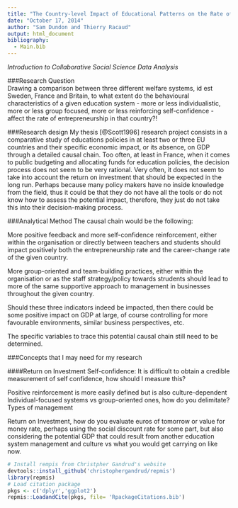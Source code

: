 ```yaml
---
title: "The Country-level Impact of Educational Patterns on the Rate of Entrepreneurship"
date: "October 17, 2014"
author: "Sam Dundon and Thierry Racaud"
output: html_document
bibliography:
  - Main.bib
---
```


*Introduction to Collaborative Social Science Data Analysis*

###Research Question  
Drawing a comparison between three different welfare systems, id est Sweden, France and Britain, to what extent do the behavioural characteristics of a given education system - more or less individualistic, more or less group focused, more or less reinforcing self-confidence - affect the rate of entrepreneurship in that country?!

###Research design
My thesis [@Scott1996] research project consists in a comparative study of educations policies in at least two or three EU countries and their specific economic impact, or its absence, on GDP through a detailed causal chain.
Too often, at least in France, when it comes to public budgeting and allocating funds for education policies, the decision process does not seem to be very rational. Very often, it does not seem to take into account the return on investment that should be expected in the long run. Perhaps because many policy makers have no inside knowledge from the field, thus it could be that they do not have all the tools or do not know how to assess the potential impact, therefore, they just do not take this into their decision-making process.


###Analytical Method
The causal chain would be the following:  

More positive feedback and more self-confidence reinforcement, either within the organisation or directly between teachers and students should impact positively both the entrepreneurship rate and the career-change rate of the given country.  

More group-oriented and team-building practices, either within the organisation or as the staff strategy/policy towards strudents should lead to more of the same supportive approach to management in businesses throughout the given country.  

Should these three indicators indeed be impacted, then there could be some positive impact on GDP at large, of course controlling for more favourable environments, similar business perspectives, etc.  

The specific variables to trace this potential causal chain still need to be determined.  

###Concepts that I may need for my research

####Return on Investment
Self-confidence: It is difficult to obtain a credible measurement of self confidence, how should I measure this?  

Positive reinforcement is more easily defined but is also culture-dependent
Individual-focused systems vs group-oriented ones, how do you delimitate?
Types of management

Return on Investment, how do you evaluate euros of tomorrow or value for money rate, perhaps using the social discount rate for some part, but also considering the potential GDP that could result from another education system management and culture vs what you would get carrying on like now.


```r
# Install rempis from Christpher Gandrud's website
devtools::install_github('christophergandrud/repmis')
library(repmis)
# Load citation package
pkgs <- c('dplyr','ggplot2')
repmis::LoadandCite(pkgs, file= 'RpackageCitations.bib')

```

